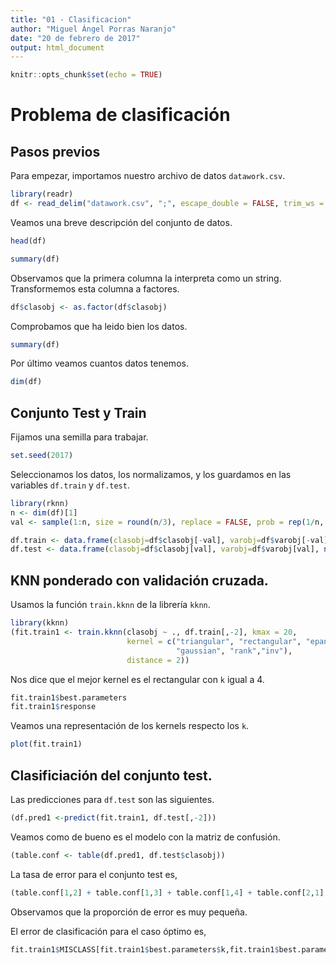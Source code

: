 ```yaml
---
title: "01 - Clasificacion"
author: "Miguel Ángel Porras Naranjo"
date: "20 de febrero de 2017"
output: html_document
---
```


```r
knitr::opts_chunk$set(echo = TRUE)
```

# Problema de clasificación

## Pasos previos

Para empezar, importamos nuestro archivo de datos `datawork.csv`.

```r
library(readr)
df <- read_delim("datawork.csv", ";", escape_double = FALSE, trim_ws = TRUE)
```

Veamos una breve descripción del conjunto de datos.

```r
head(df)
```

```r
summary(df)
```

Observamos que la primera columna la interpreta como un string. Transformemos esta columna a factores.

```r
df$clasobj <- as.factor(df$clasobj)
```

Comprobamos que ha leido bien los datos.

```r
summary(df)
```

Por último veamos cuantos datos tenemos.

```r
dim(df)
```

## Conjunto Test y Train

Fijamos una semilla para trabajar.

```r
set.seed(2017)
```

Seleccionamos los datos, los normalizamos, y los guardamos en las variables `df.train` y `df.test`.

```r
library(rknn)
n <- dim(df)[1]
val <- sample(1:n, size = round(n/3), replace = FALSE, prob = rep(1/n, n))

df.train <- data.frame(clasobj=df$clasobj[-val], varobj=df$varobj[-val], normalize.unit(df[-val,c(-1,-2)]))
df.test <- data.frame(clasobj=df$clasobj[val], varobj=df$varobj[val], normalize.unit(df[val,c(-1,-2)]))
```



## KNN ponderado con validación cruzada.

Usamos la función `train.kknn` de la librería `kknn`.

```r
library(kknn)
(fit.train1 <- train.kknn(clasobj ~ ., df.train[,-2], kmax = 20,
                          kernel = c("triangular", "rectangular", "epanechnikov", "optimal",
                                     "gaussian", "rank","inv"),  
                          distance = 2))
```

Nos dice que el mejor kernel es el rectangular con `k` igual a 4.

```r
fit.train1$best.parameters 
fit.train1$response      
```

Veamos una representación de los kernels respecto los `k`.

```r
plot(fit.train1)
```

## Clasificiación del conjunto test.

Las predicciones para `df.test` son las siguientes.

```r
(df.pred1 <-predict(fit.train1, df.test[,-2]))
```

Veamos como de bueno es el modelo con la matriz de confusión.

```r
(table.conf <- table(df.pred1, df.test$clasobj))
```

La tasa de error para el conjunto test es,

```r
(table.conf[1,2] + table.conf[1,3] + table.conf[1,4] + table.conf[2,1] + table.conf[2,3] + table.conf[2,4] + table.conf[3,1] + table.conf[3,2] + table.conf[3,4] + table.conf[4,1] + table.conf[4,2] + table.conf[4,3]) / dim(df.test)[1]
```

Observamos que la proporción de error es muy pequeña.

El error de clasificación para el caso óptimo es,

```r
fit.train1$MISCLASS[fit.train1$best.parameters$k,fit.train1$best.parameters$kernel]
```













